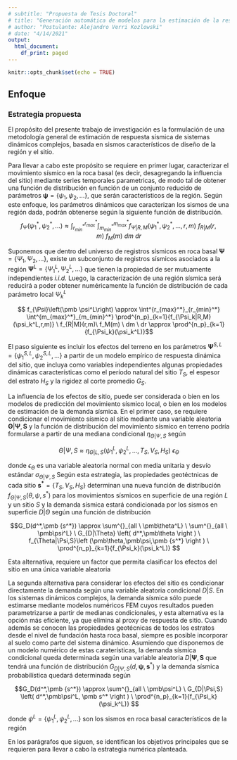 ```yaml
---
# subtitle: "Propuesta de Tesis Doctoral"
# title: "Generación automática de modelos para la estimación de la respuesta sísmica de sistemas dinámicos complejos"
# author: "Postulante: Alejandro Verri Kozlowski"
# date: "4/14/2021"
output:
  html_document:
    df_print: paged
---
```


```r
knitr::opts_chunk$set(echo = TRUE)
```

## Enfoque

### Estrategia propuesta

El propósito del presente trabajo de investigación es la formulación de una metodología general de estimación de respuesta sísmica de sistemas dinámicos complejos, basada en sismos característicos de diseño de la región y el sitio.

Para llevar a cabo este propósito se requiere en primer lugar, caracterizar el movimiento sísmico en la roca basal (es decir, desagregando la influencia del sitio) mediante series temporales parametricas, de modo tal de obtener una función de distribución en función de un conjunto reducido de parámetros $\pmb \psi = \{ \psi_1,\psi_2,... \}$, que serán característicos de la región. Según este enfoque, los parámetros dinámicos que caracterizan los sismos de una región dada, podrán obtenerse según la siguiente función de distribución.$$ f_{\Psi}(\psi_1^*,\psi_2^*,...) \approx \int^{r_{max}^*}_{r_{min}^*}  \int^{m_{max}^*}_{m_{min}^*} f_{\Psi|R,M}(\psi_1^*,\psi_2^*,...,r,m) \  f_{R|M}(r,m)\  f_M(m) \ dm \ dr $$

Suponemos que dentro del universo de registros sísmicos en roca basal $\pmb\Psi = \{ \Psi_1,\Psi_2,... \}$, existe un subconjunto de registros sísmicos asociados a la región $\pmb\Psi^L = \{ \Psi_1^L,\Psi_2^L,... \}$ que tienen la propiedad de ser mutuamente independientes *i.i.d.* Luego, la caracterización de una región sísmica será reducirá a poder obtener numéricamente la función de distribución de cada parámetro local $\Psi_k^{L}$

$$ f_{\Psi}\left(\pmb \psi^L\right) \approx \int^{r_{max}^*}_{r_{min}^*}  \int^{m_{max}^*}_{m_{min}^*} \prod^{n_p}_{k=1}{f_{\Psi_k|R,M}(\psi_k^L,r,m)} \  f_{R|M}(r,m)\  f_M(m) \ dm \ dr \approx  \prod^{n_p}_{k=1}{f_{\Psi_k}(\psi_k^L)}$$

El paso siguiente es incluir los efectos del terreno en los parámetros $\pmb\Psi^{S,L}=\{\psi_1^{S,L},\psi_2^{S,L},... \}$ a partir de un modelo empírico de respuesta dinámica del sitio, que incluya como variables independientes algunas propiedades dinámicas características como el período natural del sitio $T_S$, el espesor del estrato $H_S$ y la rigidez al corte promedio $G_S$.

La influencia de los efectos de sitio, puede ser considerada o bien en los modelos de predicción del movimiento sísmico local, o bien en los modelos de estimación de la demanda sísmica. En el primer caso, se requiere condicionar el movimiento sísmico al sitio mediante una variable aleatoria $\pmb\Theta|\pmb\Psi,\pmb S$ y la función de distribución del movimiento sísmico en terreno podría formularse a partir de una mediana condicional $\eta_{\Theta|\Psi,S}$ según

$$ \Theta|\Psi,S \approx \eta_{\Theta|L,S}(\psi_1^{L},\psi_2^{L},...,T_S,V_S,H_S) \ \epsilon_{\Theta}$$

donde $\epsilon_{\Theta}$ es una variable aleatoria normal con media unitaria y desvío estándar $\sigma_{\Theta|\Psi,S}$ Según esta estrategia, las propiedades geotéctnicas de cada sitio $\pmb {s^*}=\{T_S,V_S,H_S\}$ determinan una nueva función de distribución $f_{\Theta|{\Psi,S}}(\theta,\psi,s^*)$ para los movimientos sísmicos en superficie de una región $L$ y un sitio $S$ y la demanda sísmica estará condicionada por los sismos en superficie $D|\Theta$ según una función de distribución

$$G_D(d^*,\pmb {s^*}) \approx \sum^{}_{all \ \pmb\theta^L} \ \sum^{}_{all \ \pmb\psi^L} \  G_{D|\Theta} \left( d^*,\pmb\theta \right ) \ f_{\Theta|\Psi,S}\left (\pmb\theta,\pmb\psi,\pmb {s^*}  \right ) \  \prod^{n_p}_{k=1}{f_{\Psi_k}(\psi_k^L)} $$

Esta alternativa, requiere un factor que permita clasificar los efectos del sitio en una única variable aleatoria

La segunda alternativa para considerar los efectos del sitio es condicionar directamente la demanda según una variable aleatoria condicional $D|S$. En los sistemas dinámicos complejos, la demanda sísmica sólo puede estimarse mediante modelos numéricos FEM cuyos resultados pueden parametrizarse a partir de medianas condicionales, y esta alternativa es la opción más eficiente, ya que elimina al proxy de respuesta de sitio. Cuando además se conocen las propiedades geotécnicas de todos los estratos desde el nivel de fundación hasta roca basal, siempre es posible incorporar al suelo como parte del sistema dinámico. Asumiendo que disponemos de un modelo numérico de estas caraterísticas, la demanda sísmica condicional queda determinada según una variable aleatoria $D|\pmb\Psi,\pmb S$ que tendrá una función de distribución $G_{D|\Psi,S}(d,\pmb\psi,\pmb s^*)$ y la demanda sísmica probabilística quedará determinada según

$$G_D(d^*,\pmb {s^*}) \approx \sum^{}_{all \ \pmb\psi^L} \  G_{D|\Psi,S} \left( d^*,\pmb\psi^L, \pmb s^* \right ) \  \prod^{n_p}_{k=1}{f_{\Psi_k}(\psi_k^L)} $$

donde $\psi^L = \{ \psi_1^L,\psi_2^L,... \}$ son los sismos en roca basal característicos de la región

En los parágrafos que siguen, se identifican los objetivos principales que se requieren para llevar a cabo la estrategia numérica planteada.

## 
